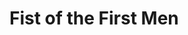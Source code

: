 
# Fist of the First Men

<ProjectDetails
  region="Beyond the Wall"
  house=""
  type="Landmark"
  status="Not Started"
  warp="/warp fist"
  projectLead=""
  dateStarted="Invalid Date"
  dateCompleted="Invalid Date"
/>

